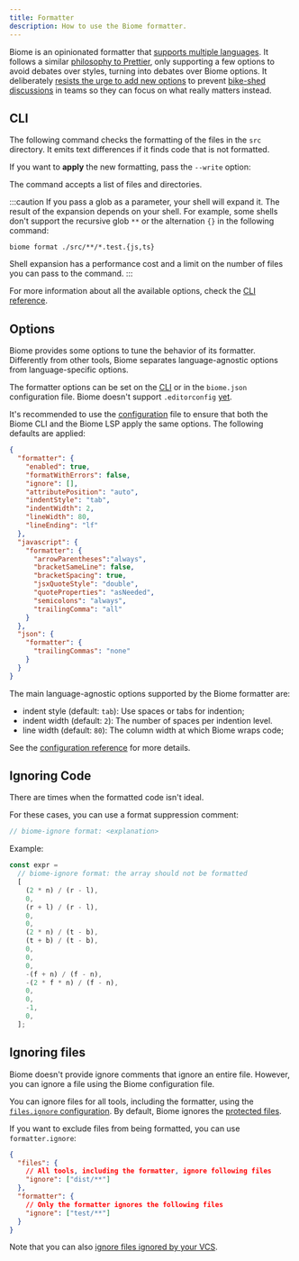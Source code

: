```yaml
---
title: Formatter
description: How to use the Biome formatter.
---
```



Biome is an opinionated formatter that [supports multiple languages](/internals/language-support).
It follows a similar [philosophy to Prettier](https://prettier.io/docs/en/option-philosophy.html),
only supporting a few options to avoid debates over styles, turning into debates over Biome options.
It deliberately [resists the urge to add new options](https://github.com/prettier/prettier/issues/40) to prevent [bike-shed discussions](https://en.wikipedia.org/wiki/Law_of_triviality) in teams so they can focus on what really matters instead.


## CLI

The following command checks the formatting of the files in the `src` directory.
It emits text differences if it finds code that is not formatted.

<PackageManagerBiomeCommand command="format ./src" />

If you want to **apply** the new formatting, pass the `--write` option:

<PackageManagerBiomeCommand command="format --write ./src" />

The command accepts a list of files and directories.

:::caution
If you pass a glob as a parameter, your shell will expand it.
The result of the expansion depends on your shell.
For example, some shells don't support the recursive glob `**` or the alternation `{}` in the following command:

```shell
biome format ./src/**/*.test.{js,ts}
```

Shell expansion has a performance cost and a limit on the number of files you can pass to the command.
:::

For more information about all the available options, check the [CLI reference](/reference/cli#biome-format).


## Options

Biome provides some options to tune the behavior of its formatter.
Differently from other tools, Biome separates language-agnostic options from language-specific options.

The formatter options can be set on the [CLI](/reference/cli/#biome-format) or in the `biome.json` configuration file.
Biome doesn't support `.editorconfig` [yet](https://github.com/biomejs/biome/issues/1724).

It's recommended to use the [configuration](/guides/how-biome-works#configuration) file to ensure that both the Biome CLI and the Biome LSP apply the same options.
The following defaults are applied:

```json title="biome.json"
{
  "formatter": {
    "enabled": true,
    "formatWithErrors": false,
    "ignore": [],
    "attributePosition": "auto",
    "indentStyle": "tab",
    "indentWidth": 2,
    "lineWidth": 80,
    "lineEnding": "lf"
  },
  "javascript": {
    "formatter": {
      "arrowParentheses":"always",
      "bracketSameLine": false,
      "bracketSpacing": true,
      "jsxQuoteStyle": "double",
      "quoteProperties": "asNeeded",
      "semicolons": "always",
      "trailingComma": "all"
    }
  },
  "json": {
    "formatter": {
      "trailingCommas": "none"
    }
  }
}
```

The main language-agnostic options supported by the Biome formatter are:

- indent style (default: `tab`): Use spaces or tabs for indention;
- indent width (default: `2`): The number of spaces per indention level.
- line width (default: `80`): The column width at which Biome wraps code;

See the [configuration reference](/reference/configuration#formatter) for more details.


## Ignoring Code

There are times when the formatted code isn't ideal.

For these cases, you can use a format suppression comment:

```js title="example.js"
// biome-ignore format: <explanation>
```

Example:

```js title="example.js"
const expr =
  // biome-ignore format: the array should not be formatted
  [
    (2 * n) / (r - l),
    0,
    (r + l) / (r - l),
    0,
    0,
    (2 * n) / (t - b),
    (t + b) / (t - b),
    0,
    0,
    0,
    -(f + n) / (f - n),
    -(2 * f * n) / (f - n),
    0,
    0,
    -1,
    0,
  ];
```


## Ignoring files

Biome doesn't provide ignore comments that ignore an entire file.
However, you can ignore a file using the Biome configuration file.

You can ignore files for all tools, including the formatter,
using the [`files.ignore` configuration](/guides/how-biome-works#include-and-ignore-explained).
By default, Biome ignores the [protected files](/guides/how-biome-works#protected-files).

If you want to exclude files from being formatted, you can use `formatter.ignore`:

```json title="biome.jsonc"
{
  "files": {
    // All tools, including the formatter, ignore following files
    "ignore": ["dist/**"]
  },
  "formatter": {
    // Only the formatter ignores the following files
    "ignore": ["test/**"]
  }
}
```

Note that you can also [ignore files ignored by your VCS](/guides/integrate-in-vcs#use-the-ignore-file).
